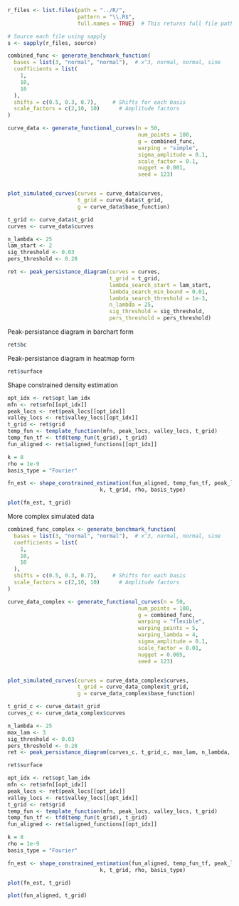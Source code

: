 
```r
r_files <- list.files(path = "../R/", 
                      pattern = "\\.R$",
                      full.names = TRUE)  # This returns full file paths

# Source each file using sapply
s <- sapply(r_files, source)
```


```r
combined_func <- generate_benchmark_function(
  bases = list(3, "normal", "normal"),  # x^3, normal, normal, sine
  coefficients = list(
    1,
    10,
    10
  ),
  shifts = c(0.5, 0.3, 0.7),     # Shifts for each basis
  scale_factors = c(2,10, 10)      # Amplitude factors
)

curve_data <- generate_functional_curves(n = 50,
                                         num_points = 100,
                                         g = combined_func,
                                         warping = "simple",
                                         sigma_amplitude = 0.1,
                                         scale_factor = 0.1,
                                         nugget = 0.001,
                                         seed = 123)


plot_simulated_curves(curves = curve_data$curves,
                      t_grid = curve_data$t_grid,
                      g = curve_data$base_function)
```


```r
t_grid <- curve_data$t_grid
curves <- curve_data$curves

n_lambda <- 25
lam_start <- 2
sig_threshold <- 0.03
pers_threshold <- 0.28
```


```r
ret <- peak_persistance_diagram(curves = curves, 
                                t_grid = t_grid, 
                                lambda_search_start = lam_start,
                                lambda_search_min_bound = 0.01,
                                lambda_search_threshold = 1e-3,
                                n_lambda = 25,
                                sig_threshold = sig_threshold, 
                                pers_threshold = pers_threshold)
```
Peak-persistance diagram in barchart form
```r
ret$bc
```
Peak-persistance diagram in heatmap form
```r
ret$surface
```
Shape constrained density estimation

```r
opt_idx <- ret$opt_lam_idx
mfn <- ret$mfn[[opt_idx]]
peak_locs <- ret$peak_locs[[opt_idx]]
valley_locs <- ret$valley_locs[[opt_idx]]
t_grid <- ret$grid
temp_fun <- template_function(mfn, peak_locs, valley_locs, t_grid)
temp_fun_tf <- tfd(temp_fun(t_grid), t_grid)
fun_aligned <- ret$aligned_functions[[opt_idx]]

k = 8
rho = 1e-9
basis_type = "Fourier"

fn_est <- shape_constrained_estimation(fun_aligned, temp_fun_tf, peak_locs, valley_locs,
                             k, t_grid, rho, basis_type)

plot(fn_est, t_grid)
```

More complex simulated data
```r
combined_func_complex <- generate_benchmark_function(
  bases = list(3, "normal", "normal"),  # x^3, normal, normal, sine
  coefficients = list(
    1,
    10,
    10
  ),
  shifts = c(0.5, 0.3, 0.7),     # Shifts for each basis
  scale_factors = c(2,10, 10)      # Amplitude factors
)

curve_data_complex <- generate_functional_curves(n = 50,
                                         num_points = 100,
                                         g = combined_func,
                                         warping = "flexible",
                                         warping_points = 5,
                                         warping_lambda = 4,
                                         sigma_amplitude = 0.1,
                                         scale_factor = 0.01,
                                         nugget = 0.005,
                                         seed = 123)


plot_simulated_curves(curves = curve_data_complex$curves,
                      t_grid = curve_data_complex$t_grid,
                      g = curve_data_complex$base_function)
```
```r
t_grid_c <- curve_data$t_grid
curves_c <- curve_data_complex$curves

n_lambda <- 25
max_lam <- 3
sig_threshold <- 0.03
pers_threshold <- 0.28
ret <- peak_persistance_diagram(curves_c, t_grid_c, max_lam, n_lambda, sig_threshold, pers_threshold, "tw")
```


```r
ret$surface
```
```r
opt_idx <- ret$opt_lam_idx
mfn <- ret$mfn[[opt_idx]]
peak_locs <- ret$peak_locs[[opt_idx]]
valley_locs <- ret$valley_locs[[opt_idx]]
t_grid <- ret$grid
temp_fun <- template_function(mfn, peak_locs, valley_locs, t_grid)
temp_fun_tf <- tfd(temp_fun(t_grid), t_grid)
fun_aligned <- ret$aligned_functions[[opt_idx]]

k = 8
rho = 1e-9
basis_type = "Fourier"

fn_est <- shape_constrained_estimation(fun_aligned, temp_fun_tf, peak_locs, valley_locs,
                             k, t_grid, rho, basis_type)

plot(fn_est, t_grid)
```

```r
plot(fun_aligned, t_grid)
```

